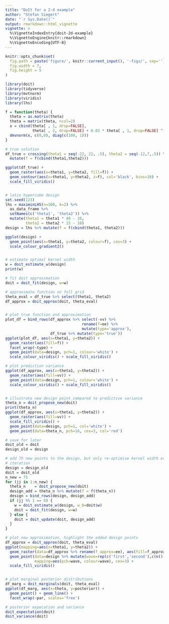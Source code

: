 ```yaml
---
title: "DoIt for a 2-d example"
author: "Stefan Siegert"
date: "`r Sys.Date()`"
output: rmarkdown::html_vignette
vignette: >
  %\VignetteIndexEntry{doit-2d-example}
  %\VignetteEngine{knitr::rmarkdown}
  %\VignetteEncoding{UTF-8}
---
```


```r
knitr::opts_chunk$set(
  fig.path = paste('figure/', knitr::current_input(), '-figs/', sep=''),
  fig.width = 7,
  fig.height = 5
)
```


```r
library(doit)
library(tidyverse)
library(mvtnorm)
library(viridis)
library(lhs)

f = function(theta) {
  theta = as.matrix(theta)
  theta = matrix(theta, ncol=2) 
  x = cbind(theta[ , 1, drop=FALSE], 
            theta[ , 2, drop=FALSE] + 0.03 * theta[ , 1, drop=FALSE] ^ 2 - 3)
  dmvnorm(x, c(0,0), diag(c(100, 1)))
}

# true solution
df_true = crossing(theta1 = seq(-22, 22, .5), theta2 = seq(-12,7,.5)) %>%
  mutate(f = f(cbind(theta1,theta2)))

ggplot(df_true) + 
  geom_raster(aes(x=theta1, y=theta2, fill=f)) + 
  geom_contour(aes(x=theta1, y=theta2, z=f), col='black', bins=10) + 
  scale_fill_viridis()


# latin hypercube design
set.seed(123)
lhs = maximinLHS(n=100, k=2) %>% 
  as_data_frame %>% 
  setNames(c('theta1', 'theta2')) %>%
  mutate(theta1 = theta1 * 40 - 20, 
         theta2 = theta2 * 15 - 10)
design = lhs %>% mutate(f = f(cbind(theta1, theta2)))

ggplot(design) + 
  geom_point(aes(x=theta1, y=theta2, colour=f), cex=3) + 
  scale_colour_gradient2()


# estimate optimal kernel width
w = doit_estimate_w(design)
print(w)

# fit doit approximation
doit = doit_fit(design, w=w)

# approximate function on full grid
theta_eval = df_true %>% select(theta1, theta2)
df_approx = doit_approx(doit, theta_eval)


# plot true function and approximation
plot_df = bind_rows(df_approx %>% select(-vv) %>% 
                                  rename(f=ee) %>% 
                                  mutate(type='approx'),
                    df_true %>% mutate(type='true'))
ggplot(plot_df, aes(x=theta1, y=theta2)) + 
  geom_raster(aes(fill=f)) + 
  facet_wrap(~type) +
  geom_point(data=design, pch=1, colour='white') + 
  scale_colour_viridis() + scale_fill_viridis()

# plot prediction variance
ggplot(df_approx, aes(x=theta1, y=theta2)) + 
  geom_raster(aes(fill=vv)) + 
  geom_point(data=design, pch=1, colour='white') + 
  scale_colour_viridis() + scale_fill_viridis()


# illustrate new design point compared to predictive variance
theta_n = doit_propose_new(doit)
print(theta_n)
ggplot(df_approx, aes(x=theta1, y=theta2)) + 
  geom_raster(aes(fill=vv)) + 
  scale_fill_viridis() +
  geom_point(data=design, pch=1, col='white') +
  geom_point(data=theta_n, pch=16, cex=3, col='red')

# save for later
doit_old = doit
design_old = design

# add 75 new points to the design, but only re-optimise kernel width every 10th
# iteration
design = design_old
doit = doit_old
n_new = 75
for (jj in 1:n_new) {
  theta_n    = doit_propose_new(doit)
  design_add = theta_n %>% mutate(f = f(theta_n))
  design = bind_rows(design, design_add)
  if (jj %% 1 == 0) {
    w = doit_estimate_w(design, w_0=doit$w)
    doit = doit_fit(design, w=w)
  } else { 
    doit = doit_update(doit, design_add)
  }
}

# plot new approximation, highlight the added design points
df_approx = doit_approx(doit, theta_eval)
ggplot(mapping=aes(x=theta1, y=theta2)) +
  geom_raster(data=df_approx %>% rename(f_approx=ee), aes(fill=f_approx)) + 
  geom_point(data=design %>% mutate(wave=rep(c('first','second'),c(n()-n_new, n_new))),
             mapping=aes(pch=wave, colour=wave), cex=3) + 
  scale_fill_viridis()


# plot marginal posterior distributions
df_marg = doit_marginals(doit, theta_eval)
ggplot(df_marg, aes(x=theta, y=posterior)) + 
  geom_point() + geom_line() + 
  facet_wrap(~par, scales='free')

# posterior expecation and variance
doit_expectation(doit)
doit_variance(doit)
```


